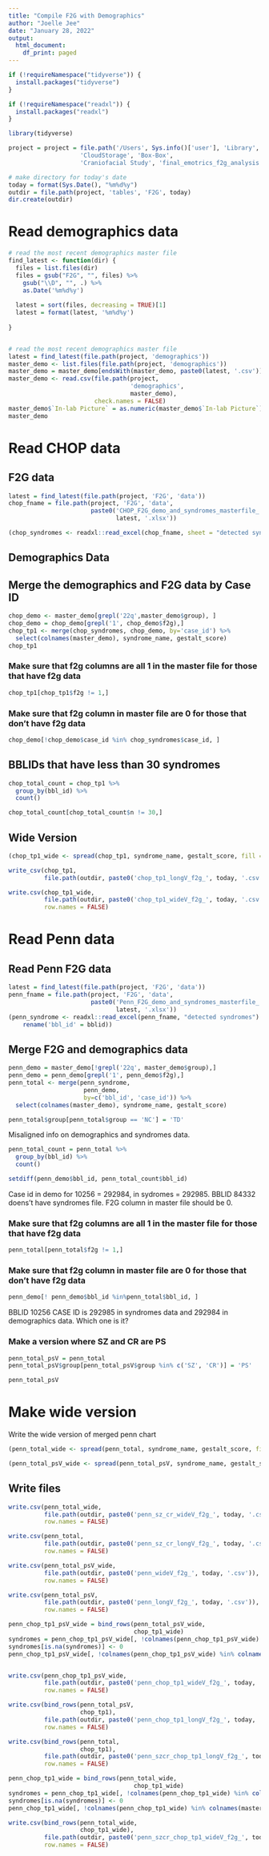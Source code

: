 ```yaml
---
title: "Compile F2G with Demographics"
author: "Joelle Jee"
date: "January 28, 2022"
output:
  html_document:
    df_print: paged
---
```


```r
if (!requireNamespace("tidyverse")) {
  install.packages("tidyverse")
}

if (!requireNamespace("readxl")) {
  install.packages("readxl")
}

library(tidyverse)

project = project = file.path('/Users', Sys.info()['user'], 'Library', 
                    'CloudStorage', 'Box-Box', 
                    'Craniofacial Study', 'final_emotrics_f2g_analysis')

# make directory for today's date
today = format(Sys.Date(), "%m%d%y")
outdir = file.path(project, 'tables', 'F2G', today)
dir.create(outdir)

```


# Read demographics data

```r

# read the most recent demographics master file
find_latest <- function(dir) {
  files = list.files(dir)
  files = gsub("F2G", "", files) %>%
    gsub("\\D", "", .) %>% 
    as.Date('%m%d%y')
  
  latest = sort(files, decreasing = TRUE)[1]
  latest = format(latest, '%m%d%y')
  
}


# read the most recent demographics master file
latest = find_latest(file.path(project, 'demographics'))
master_demo <- list.files(file.path(project, 'demographics'))
master_demo = master_demo[endsWith(master_demo, paste0(latest, '.csv'))]
master_demo <- read.csv(file.path(project, 
                                  'demographics', 
                                  master_demo), 
                        check.names = FALSE)
master_demo$`In-lab Picture` = as.numeric(master_demo$`In-lab Picture`)
master_demo
```

# Read CHOP data

## F2G data

```r

latest = find_latest(file.path(project, 'F2G', 'data'))
chop_fname = file.path(project, 'F2G', 'data', 
                       paste0('CHOP_F2G_demo_and_syndromes_masterfile_',
                              latest, '.xlsx'))

(chop_syndromes <- readxl::read_excel(chop_fname, sheet = "detected syndromes"))
```

## Demographics Data

## Merge the demographics and F2G data by Case ID

```r
chop_demo <- master_demo[grepl('22q',master_demo$group), ]
chop_demo = chop_demo[grepl('1', chop_demo$f2g),]
chop_tp1 <- merge(chop_syndromes, chop_demo, by='case_id') %>%
  select(colnames(master_demo), syndrome_name, gestalt_score)
chop_tp1
```

### Make sure that f2g columns are all 1 in the master file for those that have f2g data

```r
chop_tp1[chop_tp1$f2g != 1,]
```


### Make sure that f2g column in master file are 0 for those that don't have f2g data

```r
chop_demo[!chop_demo$case_id %in% chop_syndromes$case_id, ]
```

## BBLIDs that have less than 30 syndromes

```r
chop_total_count = chop_tp1 %>%
  group_by(bbl_id) %>%
  count()

chop_total_count[chop_total_count$n != 30,]
```


## Wide Version
```r
(chop_tp1_wide <- spread(chop_tp1, syndrome_name, gestalt_score, fill = 0))

```



```r

write_csv(chop_tp1,
          file.path(outdir, paste0('chop_tp1_longV_f2g_', today, '.csv')))

write.csv(chop_tp1_wide, 
          file.path(outdir, paste0('chop_tp1_wideV_f2g_', today, '.csv')),
          row.names = FALSE)


```


# Read Penn data

## Read Penn F2G data

```r

latest = find_latest(file.path(project, 'F2G', 'data'))
penn_fname = file.path(project, 'F2G', 'data', 
                       paste0('Penn_F2G_demo_and_syndromes_masterfile_',
                              latest, '.xlsx'))
(penn_syndrome <- readxl::read_excel(penn_fname, "detected syndromes") %>%
    rename('bbl_id' = bblid))
```

## Merge F2G and demographics data

```r
penn_demo = master_demo[!grepl('22q', master_demo$group),]
penn_demo = penn_demo[grepl('1', penn_demo$f2g),]
penn_total <- merge(penn_syndrome, 
                     penn_demo, 
                     by=c('bbl_id', 'case_id')) %>%
  select(colnames(master_demo), syndrome_name, gestalt_score)

penn_total$group[penn_total$group == 'NC'] = 'TD'
```

Misaligned info on demographics and syndromes data.

```r
penn_total_count = penn_total %>% 
  group_by(bbl_id) %>%
  count()

setdiff(penn_demo$bbl_id, penn_total_count$bbl_id)
```
Case id in demo for 10256 = 292984, in sydromes = 292985. BBLID 84332 doens't have syndromes file. F2G column in master file should be 0.


### Make sure that f2g columns are all 1 in the master file for those that have f2g data

```r
penn_total[penn_total$f2g != 1,]
```

### Make sure that f2g column in master file are 0 for those that don't have f2g data

```r
penn_demo[! penn_demo$bbl_id %in%penn_total$bbl_id, ]
```
BBLID 10256 CASE ID is 292985 in syndromes data and 292984 in demographics data. Which one is it?

### Make a version where SZ and CR are PS

```r

penn_total_psV = penn_total
penn_total_psV$group[penn_total_psV$group %in% c('SZ', 'CR')] = 'PS'

penn_total_psV

```


# Make wide version

Write the wide version of merged penn chart
```r
(penn_total_wide <- spread(penn_total, syndrome_name, gestalt_score, fill = 0))
```

```r
(penn_total_psV_wide <- spread(penn_total_psV, syndrome_name, gestalt_score, fill = 0))
```


## Write files

```r
write.csv(penn_total_wide, 
          file.path(outdir, paste0('penn_sz_cr_wideV_f2g_', today, '.csv')),
          row.names = FALSE)

write.csv(penn_total, 
          file.path(outdir, paste0('penn_sz_cr_longV_f2g_', today, '.csv')),
          row.names = FALSE)

write.csv(penn_total_psV_wide, 
          file.path(outdir, paste0('penn_wideV_f2g_', today, '.csv')),
          row.names = FALSE)

write.csv(penn_total_psV,
          file.path(outdir, paste0('penn_longV_f2g_', today, '.csv')),
          row.names = FALSE)
```

```r
penn_chop_tp1_psV_wide = bind_rows(penn_total_psV_wide,
                                   chop_tp1_wide)
syndromes = penn_chop_tp1_psV_wide[, !colnames(penn_chop_tp1_psV_wide) %in% colnames(master_demo)]
syndromes[is.na(syndromes)] <- 0
penn_chop_tp1_psV_wide[, !colnames(penn_chop_tp1_psV_wide) %in% colnames(master_demo)] = syndromes


write.csv(penn_chop_tp1_psV_wide,
          file.path(outdir, paste0('penn_chop_tp1_wideV_f2g_', today, '.csv')),
          row.names = FALSE)

```


```r

write.csv(bind_rows(penn_total_psV,
                    chop_tp1),
          file.path(outdir, paste0('penn_chop_tp1_longV_f2g_', today, '.csv')),
          row.names = FALSE)

write.csv(bind_rows(penn_total,
                    chop_tp1),
          file.path(outdir, paste0('penn_szcr_chop_tp1_longV_f2g_', today, '.csv')),
          row.names = FALSE)
```

```r
penn_chop_tp1_wide = bind_rows(penn_total_wide,
                                   chop_tp1_wide)
syndromes = penn_chop_tp1_wide[, !colnames(penn_chop_tp1_wide) %in% colnames(master_demo)]
syndromes[is.na(syndromes)] <- 0
penn_chop_tp1_wide[, !colnames(penn_chop_tp1_wide) %in% colnames(master_demo)] = syndromes

write.csv(bind_rows(penn_total_wide,
                    chop_tp1_wide),
          file.path(outdir, paste0('penn_szcr_chop_tp1_wideV_f2g_', today, '.csv')),
          row.names = FALSE)
```